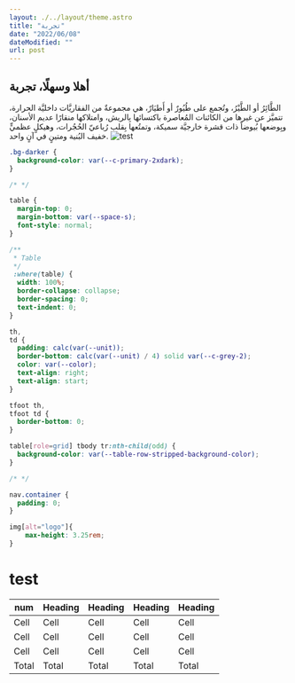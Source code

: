 ```yaml
---
layout: ./../layout/theme.astro
title: "تجربة"
date: "2022/06/08"
dateModified: ""
url: post
---
```


## أهلا وسهلًا، تجربة

الطَّائِرُ أو الطَّيْرُ، وتُجمع على طُيُورٌ أو أَطيَارٌ، هي مجموعةٌ من الفقاريَّات داخليَّة الحرارة، تتميَّز عن غيرها من الكائنات المُعاصرة باكتسائها بِالريش، وامتلاكها منقارًا عديم الأسنان، وبِوضعها بُيوضاً ذات قشرة خارجيَّة سميكة، وتمتُعها بِقلبٍ رُباعيّ الحُجُرات، وهيكلٍ عظميٍّ خفيف البُنية ومتينٍ في آنٍ واحد.
![test](https://git.x7md.net/images/powerpuff-frameworks.png)

```css
.bg-darker {
  background-color: var(--c-primary-2xdark);
}

/* */

table {
  margin-top: 0;
  margin-bottom: var(--space-s);
  font-style: normal;
}

/**
 * Table
 */
 :where(table) {
  width: 100%;
  border-collapse: collapse;
  border-spacing: 0;
  text-indent: 0;
}

th,
td {
  padding: calc(var(--unit));
  border-bottom: calc(var(--unit) / 4) solid var(--c-grey-2);
  color: var(--color);
  text-align: right;
  text-align: start;
}

tfoot th,
tfoot td {
  border-bottom: 0;
}

table[role=grid] tbody tr:nth-child(odd) {
  background-color: var(--table-row-stripped-background-color);
}

/* */

nav.container {
  padding: 0;
}

img[alt="logo"]{ 
    max-height: 3.25rem;
}
```

<Youtube id="Rxo43SAC-r0" />

# test
num | Heading | Heading | Heading | Heading 
-- | -- | -- | -- | -- |
Cell | Cell | Cell | Cell | Cell
Cell | Cell | Cell | Cell | Cell
Cell | Cell | Cell | Cell | Cell
Total | Total | Total | Total | Total